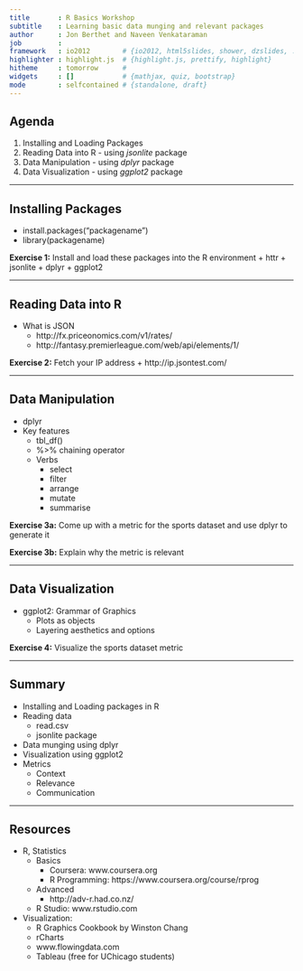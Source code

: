 ```yaml
---
title       : R Basics Workshop
subtitle    : Learning basic data munging and relevant packages
author      : Jon Berthet and Naveen Venkataraman
job         : 
framework   : io2012        # {io2012, html5slides, shower, dzslides, ...}
highlighter : highlight.js  # {highlight.js, prettify, highlight}
hitheme     : tomorrow      # 
widgets     : []            # {mathjax, quiz, bootstrap}
mode        : selfcontained # {standalone, draft}
---
```


## Agenda

1. Installing and Loading Packages
2. Reading Data into R - using *jsonlite* package
3. Data Manipulation - using *dplyr* package
4. Data Visualization - using *ggplot2* package

---

## Installing Packages

* install.packages("packagename")
* library(packagename)

**Exercise 1:** Install and load these packages into the R environment
+ httr
+ jsonlite
+ dplyr
+ ggplot2

---

## Reading Data into R

* What is JSON 
    + http://fx.priceonomics.com/v1/rates/
    + http://fantasy.premierleague.com/web/api/elements/1/
    
**Exercise 2:** Fetch your IP address
+ http://ip.jsontest.com/

---

## Data Manipulation

* dplyr
* Key features
    + tbl_df()
    + %>% chaining operator
    + Verbs
        + select
        + filter
        + arrange
        + mutate
        + summarise
        
**Exercise 3a:** Come up with a metric for the sports dataset and use dplyr to generate it

**Exercise 3b:** Explain why the metric is relevant

---

## Data Visualization

* ggplot2: Grammar of Graphics
    + Plots as objects
    + Layering aesthetics and options

 **Exercise 4:** Visualize the sports dataset metric

---

## Summary

* Installing and Loading packages in R
* Reading data
    + read.csv
    + jsonlite package
* Data munging using dplyr
* Visualization using ggplot2
* Metrics
    + Context
    + Relevance
    + Communication

---

## Resources

* R, Statistics
    + Basics
        + Coursera: www.coursera.org
        + R Programming: https://www.coursera.org/course/rprog
    + Advanced
        + http://adv-r.had.co.nz/
    
    + R Studio: www.rstudio.com
    
* Visualization: 
    + R Graphics Cookbook by Winston Chang
    + rCharts
    + www.flowingdata.com
    + Tableau (free for UChicago students)
